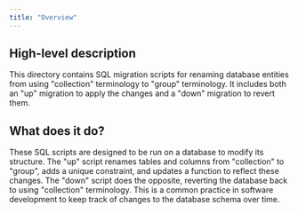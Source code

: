 ```yaml
---
title: "Overview"
---
```


## High-level description
This directory contains SQL migration scripts for renaming database entities from using "collection" terminology to "group" terminology. It includes both an "up" migration to apply the changes and a "down" migration to revert them.

## What does it do?
These SQL scripts are designed to be run on a database to modify its structure. The "up" script renames tables and columns from "collection" to "group", adds a unique constraint, and updates a function to reflect these changes. The "down" script does the opposite, reverting the database back to using "collection" terminology. This is a common practice in software development to keep track of changes to the database schema over time. 

